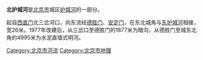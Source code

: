 {{merge|南护城河 (北京)|time=2016-01-31T16:03:07+00:00}}
{{expand|time=2016-01-30T17:29:51+00:00}}
{{unreferenced|time=2016-01-30T17:29:51+00:00}}
'''北护城河'''是[[北京市|北京市]]城区[[护城河|护城河]]的一部分。

起自[[西直门|西直门]]北三岔河口，向东流经[[德胜门|德胜门]]、[[安定门_(北京)|安定门]]，在东北城角与[[东护城河_(北京)|东护城河]]相接，宽26米。1977年改建后，从三岔口至德胜门的1877米为暗沟，从德胜门至城东北角的4995米为水泥直墙式明河。

[[Category:北京市河流|Category:北京市河流]]
[[Category:北京市地理|Category:北京市地理]]